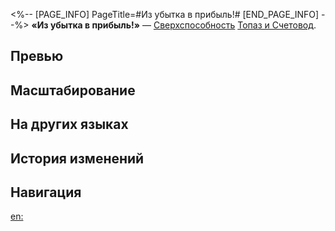 <%-- [PAGE_INFO]
PageTitle=#Из убытка в прибыль!#
[END_PAGE_INFO] --%>
{{Навык Инфобокс
|Название         = Из убытка в прибыль!
|Изображение      = Навык Из убытка в прибыль!.png
|Персонаж         = Топаз и Счетовод
|Тип              = Сверхспособность
|Тэг              = Усиление
|УронСтойк        = 
|ЭнергияГен       = 5
|Энергия          = 130
|Длительность     = 
|Описание         = Счетовод входит в состояние Поразительный рост!, которое повышает его множитель урона на {{Цвет|Выделенный|75%—165%}}, крит. урон на {{Цвет|Выделенный|12,5%—27,5%}}, а также продвигает действие Счетовода вперёд на 50%, когда противник со статусом Справка о задолженности получает урон от базовой атаки, навыка или сверхспособности союзника. После 2 атак Счетовод возвращается из состояния Поразительный рост!
|Свойство1        = 
|Масштабирование1 = 
}}
'''«Из убытка в прибыль!»''' — [[Сверхспособность]] [[Топаз и Счетовод]].

==Превью==
{{Превью
|Файл = Из убытка в прибыль! Превью
}}

==Масштабирование==
{{Масштабирование навыка
|75%;82.5%;90%;97.5%;105%;112.5%;121.88%;131.25%;140.63%;150%;157.5%;165%;172.5%;180%;187.5%
|12.5%;13.75%;15%;16.25%;17.5%;18.75%;20.31%;21.88%;23.44%;25%;26.25%;27.5%;28.75%;30%;31.25%
}}

==На других языках==
{{На других языках
|en   = Turn a Profit!
|zhs  = 扭亏为盈！
|zht  = 轉虧為盈！
|ja   = {{Rubi|赤字|あかじ}}を{{Rubi|黒字|くろじ}}に！
|ko   = 흑자 전환!
|es   = De pérdida a ganancia
|fr   = Pertes et profits
|ru   = Из убытка в прибыль!
|th   = Turn a Profit!
|vi   = Chuyển Lỗ Thành Lời!
|de   = Vom Verlust zum Gewinn!
|id   = Turn a Profit!
|pt   = Lucrar!
}}

==История изменений==
{{История изменений|3.5}}

==Навигация==
{{Навык Навбокс|Топаз и Счетовод}}

[[en:]]